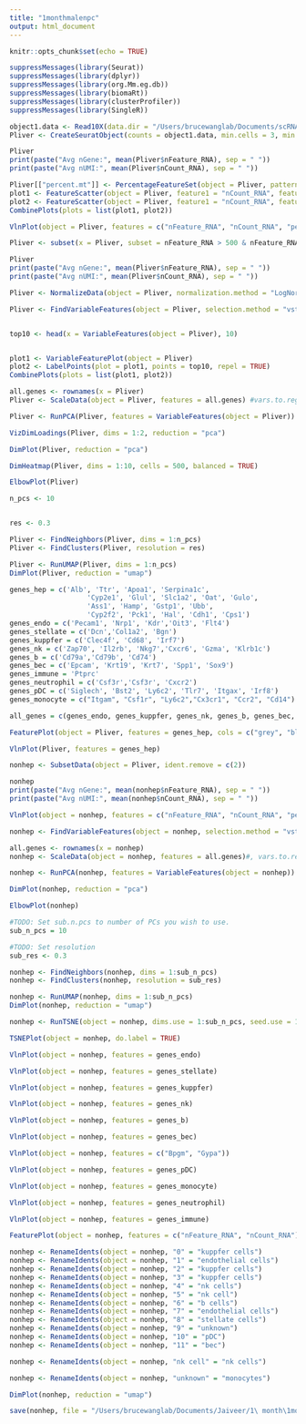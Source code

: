 ```yaml
---
title: "1monthmalenpc"
output: html_document
---
```


```r
knitr::opts_chunk$set(echo = TRUE)
```

```r
suppressMessages(library(Seurat))
suppressMessages(library(dplyr))
suppressMessages(library(org.Mm.eg.db))
suppressMessages(library(biomaRt))
suppressMessages(library(clusterProfiler))
suppressMessages(library(SingleR))
```

```r
object1.data <- Read10X(data.dir = "/Users/brucewanglab/Documents/scRNAseq_data/Maca_filtered/10X_P5_7_filtered")
Pliver <- CreateSeuratObject(counts = object1.data, min.cells = 3, min.features = 0, project = "mouse1")
```

```r
Pliver
print(paste("Avg nGene:", mean(Pliver$nFeature_RNA), sep = " "))
print(paste("Avg nUMI:", mean(Pliver$nCount_RNA), sep = " "))
```

```r
Pliver[["percent.mt"]] <- PercentageFeatureSet(object = Pliver, pattern = "^mt-")
plot1 <- FeatureScatter(object = Pliver, feature1 = "nCount_RNA", feature2 = "percent.mt")
plot2 <- FeatureScatter(object = Pliver, feature1 = "nCount_RNA", feature2 = "nFeature_RNA")
CombinePlots(plots = list(plot1, plot2))
```

```r
VlnPlot(object = Pliver, features = c("nFeature_RNA", "nCount_RNA", "percent.mt"), ncol = 3)
```

```r
Pliver <- subset(x = Pliver, subset = nFeature_RNA > 500 & nFeature_RNA < 4000 & nCount_RNA > 200 & nCount_RNA < 20000)
```

```r
Pliver
print(paste("Avg nGene:", mean(Pliver$nFeature_RNA), sep = " "))
print(paste("Avg nUMI:", mean(Pliver$nCount_RNA), sep = " "))
```

```r
Pliver <- NormalizeData(object = Pliver, normalization.method = "LogNormalize", scale.factor = 10000)
```

```r

Pliver <- FindVariableFeatures(object = Pliver, selection.method = "vst", nfeatures = 2000)


top10 <- head(x = VariableFeatures(object = Pliver), 10)


plot1 <- VariableFeaturePlot(object = Pliver)
plot2 <- LabelPoints(plot = plot1, points = top10, repel = TRUE)
CombinePlots(plots = list(plot1, plot2))
```

```r
all.genes <- rownames(x = Pliver)
Pliver <- ScaleData(object = Pliver, features = all.genes) #vars.to.regress = "orig.ident")
```

```r
Pliver <- RunPCA(Pliver, features = VariableFeatures(object = Pliver))
```

```r
VizDimLoadings(Pliver, dims = 1:2, reduction = "pca")
```

```r
DimPlot(Pliver, reduction = "pca")
```

```r
DimHeatmap(Pliver, dims = 1:10, cells = 500, balanced = TRUE)
```

```r
ElbowPlot(Pliver)
```

```r
n_pcs <- 10


res <- 0.3

Pliver <- FindNeighbors(Pliver, dims = 1:n_pcs)
Pliver <- FindClusters(Pliver, resolution = res)
```

```r
Pliver <- RunUMAP(Pliver, dims = 1:n_pcs)
DimPlot(Pliver, reduction = "umap")
```

```r
genes_hep = c('Alb', 'Ttr', 'Apoa1', 'Serpina1c', 
                   'Cyp2e1', 'Glul', 'Slc1a2', 'Oat', 'Gulo',
                   'Ass1', 'Hamp', 'Gstp1', 'Ubb',
                   'Cyp2f2', 'Pck1', 'Hal', 'Cdh1', 'Cps1')
genes_endo = c('Pecam1', 'Nrp1', 'Kdr','Oit3', 'Flt4')
genes_stellate = c('Dcn','Col1a2', 'Bgn')
genes_kuppfer = c('Clec4f', 'Cd68', 'Irf7')
genes_nk = c('Zap70', 'Il2rb', 'Nkg7','Cxcr6', 'Gzma', 'Klrb1c')
genes_b = c('Cd79a','Cd79b', 'Cd74')
genes_bec = c('Epcam', 'Krt19', 'Krt7', 'Spp1', 'Sox9')
genes_immune = 'Ptprc'
genes_neutrophil = c('Csf3r','Csf3r', 'Cxcr2')
genes_pDC = c('Siglech', 'Bst2', 'Ly6c2', 'Tlr7', 'Itgax', 'Irf8')
genes_monocyte = c("Itgam", "Csf1r", "Ly6c2","Cx3cr1", "Ccr2", "Cd14")

all_genes = c(genes_endo, genes_kuppfer, genes_nk, genes_b, genes_bec, genes_immune, genes_stellate)
```

```r
FeaturePlot(object = Pliver, features = genes_hep, cols = c("grey", "blue"), reduction = "umap")
```

```r
VlnPlot(Pliver, features = genes_hep)
```

```r
nonhep <- SubsetData(object = Pliver, ident.remove = c(2))
```

```r
nonhep
print(paste("Avg nGene:", mean(nonhep$nFeature_RNA), sep = " "))
print(paste("Avg nUMI:", mean(nonhep$nCount_RNA), sep = " "))
```

```r
VlnPlot(object = nonhep, features = c("nFeature_RNA", "nCount_RNA", "percent.mt"), ncol = 3)
```

```r
nonhep <- FindVariableFeatures(object = nonhep, selection.method = "vst", nfeatures = 2000)
```

```r
all.genes <- rownames(x = nonhep)
nonhep <- ScaleData(object = nonhep, features = all.genes)#, vars.to.regress = "orig.ident")
```

```r
nonhep <- RunPCA(nonhep, features = VariableFeatures(object = nonhep))
```

```r
DimPlot(nonhep, reduction = "pca")
```

```r
ElbowPlot(nonhep)
```

```r
#TODO: Set sub.n.pcs to number of PCs you wish to use.
sub_n_pcs = 10

#TODO: Set resolution 
sub_res <- 0.3

nonhep <- FindNeighbors(nonhep, dims = 1:sub_n_pcs)
nonhep <- FindClusters(nonhep, resolution = sub_res)
```

```r
nonhep <- RunUMAP(nonhep, dims = 1:sub_n_pcs)
DimPlot(nonhep, reduction = "umap")
```

```r
nonhep <- RunTSNE(object = nonhep, dims.use = 1:sub_n_pcs, seed.use = 10)
```

```r
TSNEPlot(object = nonhep, do.label = TRUE)
```

```r
VlnPlot(object = nonhep, features = genes_endo)
```

```r
VlnPlot(object = nonhep, features = genes_stellate)
```

```r
VlnPlot(object = nonhep, features = genes_kuppfer)
```

```r
VlnPlot(object = nonhep, features = genes_nk)
```

```r
VlnPlot(object = nonhep, features = genes_b)
```

```r
VlnPlot(object = nonhep, features = genes_bec)
```

```r
VlnPlot(object = nonhep, features = c("Bpgm", "Gypa"))
```

```r
VlnPlot(object = nonhep, features = genes_pDC)
```

```r
VlnPlot(object = nonhep, features = genes_monocyte)
```

```r
VlnPlot(object = nonhep, features = genes_neutrophil)
```

```r
VlnPlot(object = nonhep, features = genes_immune)
```

```r
FeaturePlot(object = nonhep, features = c("nFeature_RNA", "nCount_RNA"))
```

```r
nonhep <- RenameIdents(object = nonhep, "0" = "kuppfer cells")
nonhep <- RenameIdents(object = nonhep, "1" = "endothelial cells")
nonhep <- RenameIdents(object = nonhep, "2" = "kuppfer cells")
nonhep <- RenameIdents(object = nonhep, "3" = "kuppfer cells")
nonhep <- RenameIdents(object = nonhep, "4" = "nk cells")
nonhep <- RenameIdents(object = nonhep, "5" = "nk cell")
nonhep <- RenameIdents(object = nonhep, "6" = "b cells")
nonhep <- RenameIdents(object = nonhep, "7" = "endothelial cells")
nonhep <- RenameIdents(object = nonhep, "8" = "stellate cells")
nonhep <- RenameIdents(object = nonhep, "9" = "unknown")
nonhep <- RenameIdents(object = nonhep, "10" = "pDC")
nonhep <- RenameIdents(object = nonhep, "11" = "bec")
```

```r
nonhep <- RenameIdents(object = nonhep, "nk cell" = "nk cells")
```

```r
nonhep <- RenameIdents(object = nonhep, "unknown" = "monocytes")
```

```r
DimPlot(nonhep, reduction = "umap")
```

```r
save(nonhep, file = "/Users/brucewanglab/Documents/Jaiveer/1\ month\1monthmalenpc.Robj")
```

```r

```

```r

```

```r

```

```r

```

```r

```

```r

```

```r

```

